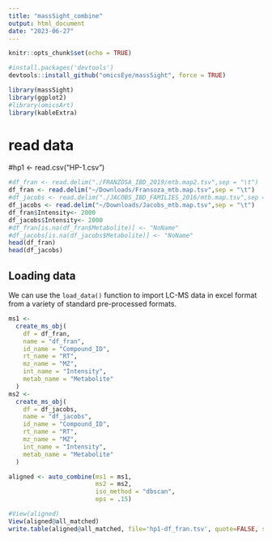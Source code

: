 ```yaml
---
title: "massSight_combine"
output: html_document
date: "2023-06-27"
---
```

```r
knitr::opts_chunk$set(echo = TRUE)
```
```r
#install.packages('devtools')
devtools::install_github("omicsEye/massSight", force = TRUE)
```
```r
library(massSight)
library(ggplot2)
#library(omicsArt)
library(kableExtra)
```
# read data 
#hp1 <- read.csv("HP-1.csv")
```r
#df_fran <- read.delim("./FRANZOSA_IBD_2019/mtb.map2.tsv",sep = "\t")
df_fran <- read.delim("~/Downloads/Fransoza_mtb.map.tsv",sep = "\t")
#df_jacobs <- read.delim("./JACOBS_IBD_FAMILIES_2016/mtb.map.tsv",sep = "\t")
df_jacobs <- read.delim("~/Downloads/Jacobs_mtb.map.tsv",sep = "\t")
df_fran$Intensity<- 2000
df_jacobs$Intensity<- 2000
#df_fran[is.na(df_fran$Metabolite)] <- "NoName"
#df_jacobs[is.na(df_jacobs$Metabolite)] <- "NoName"
head(df_fran)
head(df_jacobs)
```
## Loading data
We can use the `load_data()` function to import LC-MS data in excel format from a variety of standard pre-processed formats.

```r
ms1 <-
  create_ms_obj(
    df = df_fran,
    name = "df_fran",
    id_name = "Compound_ID",
    rt_name = "RT",
    mz_name = "MZ",
    int_name = "Intensity",
    metab_name = "Metabolite"
  )
ms2 <-
  create_ms_obj(
    df = df_jacobs,
    name = "df_jacobs",
    id_name = "Compound_ID",
    rt_name = "RT",
    mz_name = "MZ",
    int_name = "Intensity",
    metab_name = "Metabolite"
  )
```

```r
aligned <- auto_combine(ms1 = ms1,
                        ms2 = ms2,
                        iso_method = "dbscan",
                        eps = .15)
```

```r
#View(aligned)
View(aligned@all_matched)
write.table(aligned@all_matched, file='hp1-df_fran.tsv', quote=FALSE, sep='\t', row.names=FALSE)
```
